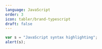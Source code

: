 ---
language: JavaScript
order: 3
icon: tabler/brand-typescript
draft: false
---

```ts
var s = "JavaScript syntax highlighting";
alert(s);
```
